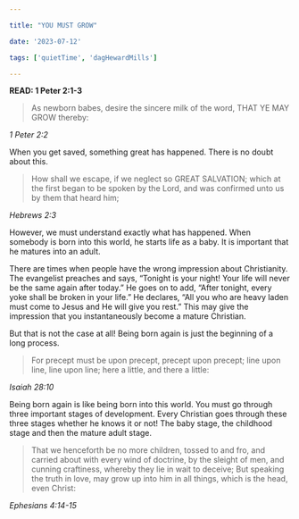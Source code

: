 ```yaml
---

title: "YOU MUST GROW"

date: '2023-07-12'

tags: ['quietTime', 'dagHewardMills']

---
```


**READ: 1 Peter 2:1-3**

>As newborn babes, desire the sincere milk of the word, THAT YE MAY GROW thereby: 

*1 Peter 2:2*

When you get saved, something great has happened. There is no doubt about this. 

>How shall we escape, if we neglect so GREAT SALVATION; which at the first began to be spoken by the Lord, and was confirmed unto us by them that heard him; 

*Hebrews 2:3*

However, we must understand exactly what has happened. When somebody is born into this world, he starts life as a baby. It is important that he matures into an adult. 

There are times when people have the wrong impression about Christianity. The evangelist preaches and says, “Tonight is your night! Your life will never be the same again after today.” He goes on to add, “After tonight, every yoke shall be broken in your life.” He declares, “All you who are heavy laden must come to Jesus and He will give you rest.” This may give the impression that you instantaneously become a mature Christian.  

But that is not the case at all! Being born again is just the beginning of a long process. 

>For precept must be upon precept, precept upon precept; line upon line, line upon line; here a little, and there a little:

*Isaiah 28:10*

Being born again is like being born into this world. You must go through three important stages of development. Every Christian goes through these three stages whether he knows it or not! The baby stage, the childhood stage and then the mature adult stage. 

>That we henceforth be no more children, tossed to and fro, and carried about with every wind of doctrine, by the sleight of men, and cunning craftiness, whereby they lie in wait to deceive; But speaking the truth in love, may grow up into him in all things, which is the head, even Christ: 

*Ephesians 4:14-15*
